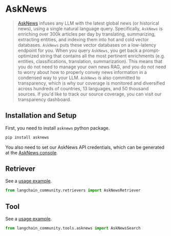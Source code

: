# AskNews

>[AskNews](https://asknews.app/) infuses any LLM with the latest global news 
> (or historical news), using a single natural language query. Specifically, 
> `AskNews` is enriching over 300k articles per day by translating, summarizing, 
> extracting entities, and indexing them into hot and cold vector databases. 
> `AskNews` puts these vector databases on a low-latency endpoint for you. 
> When you query `AskNews`, you get back a prompt-optimized string that contains all 
> the most pertinent enrichments (e.g. entities, classifications, translation, summarization). 
> This means that you do not need to manage your own news RAG, and you do not need to 
> worry about how to properly convey news information in a condensed way to your LLM. 
> `AskNews` is also committed to transparency, which is why our coverage is monitored 
> and diversified across hundreds of countries, 13 languages, and 50 thousand sources. 
> If you'd like to track our source coverage, you can visit our transparency dashboard.


## Installation and Setup

First, you need to install `asknews` python package.

```bash
pip install asknews
```

You also need to set our AskNews API credentials, which can be generated at 
the [AskNews console](https://my.asknews.app/).


## Retriever

See a [usage example](/docs/integrations/retrievers/asknews).

```python
from langchain_community.retrievers import AskNewsRetriever
```

## Tool

See a [usage example](/docs/integrations/tools/asknews).

```python
from langchain_community.tools.asknews import AskNewsSearch
```

